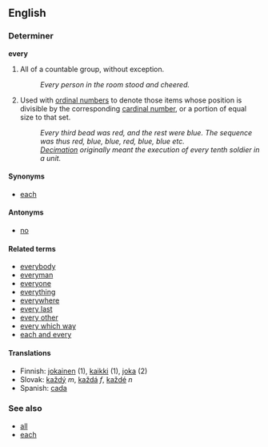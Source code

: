 ==English==

===Determiner===
'''every'''

# All of a countable group, without exception.
#: ''Every person in the room stood and cheered.''
# Used with [[ordinal number]]s to denote those items whose position is divisible by the corresponding [[cardinal number]], or a portion of equal size to that set.
#: ''Every third bead was red, and the rest were blue.  The sequence was thus red, blue, blue, red, blue, blue etc.''
#: ''[[Decimation]] originally meant the execution of every tenth soldier in a unit.''

====Synonyms====
*[[each]]

====Antonyms====
*[[no]]

==== Related terms ====
*[[everybody]]
*[[everyman]]
*[[everyone]]
*[[everything]]
*[[everywhere]]
*[[every last]]
*[[every other]]
*[[every which way]]
*[[each and every]]

==== Translations ====
*Finnish: [[jokainen]] (1), [[kaikki]] (1), [[joka]] (2)
*Slovak: [[každý]] ''m'', [[každá]] ''f'', [[každé]] ''n''
*Spanish: [[cada]]

===See also===
*[[all]]
*[[each]]